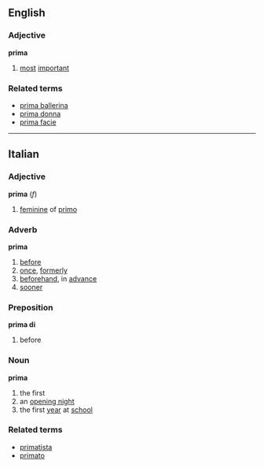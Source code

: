 ==English==
===Adjective===
'''prima'''
#[[most]] [[important]]
===Related terms===
*[[prima ballerina]]
*[[prima donna]]
*[[prima facie]]
----
==Italian==
===Adjective===
'''prima'''  (''f'')
#[[feminine]] of [[primo]]
===Adverb===
'''prima'''
#[[before]]
#[[once]], [[formerly]]
#[[beforehand]], in [[advance]]
#[[sooner]]
===Preposition===
'''prima di'''
#before
===Noun===
'''prima'''
#the first
#an [[opening night]]
#the first [[year]] at [[school]]
===Related terms===
*[[primatista]]
*[[primato]]